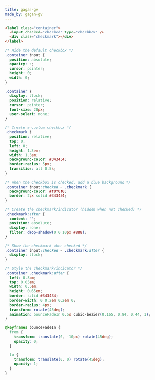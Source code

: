 ```yaml
---
title: gagan-gv
made_by: gagan-gv
---
```


```html
<label class="container">
  <input checked="checked" type="checkbox" />
  <div class="checkmark"></div>
</label>
```

```css
/* Hide the default checkbox */
.container input {
  position: absolute;
  opacity: 0;
  cursor: pointer;
  height: 0;
  width: 0;
}

.container {
  display: block;
  position: relative;
  cursor: pointer;
  font-size: 20px;
  user-select: none;
}

/* Create a custom checkbox */
.checkmark {
  position: relative;
  top: 0;
  left: 0;
  height: 1.3em;
  width: 1.3em;
  background-color: #343434;
  border-radius: 5px;
  transition: all 0.5s;
}

/* When the checkbox is checked, add a blue background */
.container input:checked ~ .checkmark {
  background-color: #f0f0f0;
  border: 2px solid #343434;
}

/* Create the checkmark/indicator (hidden when not checked) */
.checkmark:after {
  content: '';
  position: absolute;
  display: none;
  filter: drop-shadow(0 0 10px #888);
}

/* Show the checkmark when checked */
.container input:checked ~ .checkmark:after {
  display: block;
}

/* Style the checkmark/indicator */
.container .checkmark:after {
  left: 0.3em;
  top: 0.05em;
  width: 0.3em;
  height: 0.65em;
  border: solid #343434;
  border-width: 0 0.2em 0.2em 0;
  border-radius: 4px;
  transform: rotate(45deg);
  animation: bounceFadeIn 0.5s cubic-bezier(0.165, 0.84, 0.44, 1);
}

@keyframes bounceFadeIn {
  from {
    transform: translate(0, -10px) rotate(45deg);
    opacity: 0;
  }

  to {
    transform: translate(0, 0) rotate(45deg);
    opacity: 1;
  }
}
```

